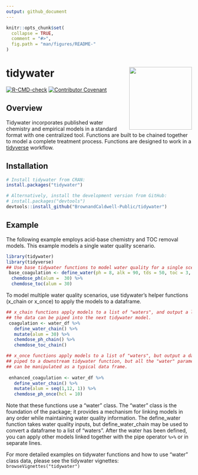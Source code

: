 ```yaml
---
output: github_document
---
```


<!-- README.md is generated from README.Rmd. Please edit that file -->

```r
knitr::opts_chunk$set(
  collapse = TRUE,
  comment = "#>",
  fig.path = "man/figures/README-"
)
```

# tidywater <img src="man/figures/tidywater logo.png" align="right" height = "170" />

<!-- badges: start -->
[![R-CMD-check](https://github.com/BrownandCaldwell-Public/tidywater/actions/workflows/R-CMD-check.yaml/badge.svg)](https://github.com/BrownandCaldwell-Public/tidywater/actions/workflows/R-CMD-check.yaml)
[![Contributor Covenant](https://img.shields.io/badge/Contributor%20Covenant-2.1-4baaaa.svg)](code_of_conduct.md)
<!-- badges: end -->

## Overview 

Tidywater incorporates published water chemistry and empirical models in a standard format with one centralized tool. 
Functions are built to be chained together to model a complete treatment process. Functions are designed to work in a [tidyverse](https://www.tidyverse.org/) workflow. 

## Installation


``` r
# Install tidywater from CRAN:
install.packages("tidywater")

# Alternatively, install the development version from GitHub:
# install.packages("devtools")
devtools::install_github("BrownandCaldwell-Public/tidywater")
```

## Example

The following example employs acid-base chemistry and TOC removal models. This example models a 
single water quality scenario.

```r
library(tidywater)
library(tidyverse)
## Use base tidywater functions to model water quality for a single scenario.
 base_coagulation <- define_water(ph = 8, alk = 90, tds = 50, toc = 3, doc = 2.8, uv254 = 0.08) %>% 
  chemdose_ph(alum =  30) %>% 
  chemdose_toc(alum = 30)
```

To model multiple water quality scenarios, use tidywater's helper functions (x_chain or x_once) to 
apply the models to a dataframe.

```r
## x_chain functions apply models to a list of "waters", and output a list of "waters" so that 
## the data can be piped into the next tidywater model.
 coagulation <- water_df %>% 
   define_water_chain() %>% 
   mutate(alum = 30) %>% 
   chemdose_ph_chain() %>% 
   chemdose_toc_chain()

## x_once functions apply models to a list of "waters", but output a data frame. The data can not be
## piped to a downstream tidywater function, but all the "water" parameters are now visible and 
## can be manipulated as a typical data frame.
 
 enhanced_coagulation <- water_df %>% 
   define_water_chain() %>% 
   mutate(alum = seq(1,12, 1)) %>% 
   chemdose_ph_once(hcl = 10)

```

Note that these functions use a "water" class. The "water" class is the foundation of the package; 
it provides a mechanism for linking models in any order while maintaining water quality information.
The define_water function takes water quality inputs, but define_water_chain may be used to convert
a dataframe to a list of "waters". After the water has been defined, you can apply other models 
linked together with the pipe operator `%>%` or in separate lines. 

For more detailed examples on tidywater functions and how to use "water" class data, please see 
the tidywater vignettes: `browseVignettes("tidywater")`

